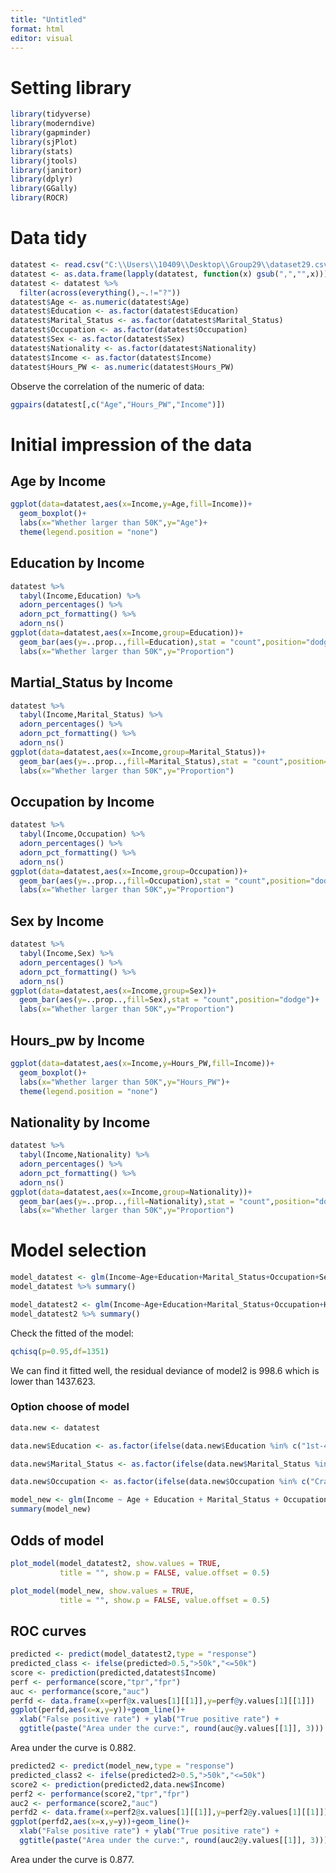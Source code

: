 ```yaml
---
title: "Untitled"
format: html
editor: visual
---
```


# Setting library

```r
library(tidyverse)
library(moderndive)
library(gapminder)
library(sjPlot)
library(stats)
library(jtools)
library(janitor)
library(dplyr)
library(GGally)
library(ROCR)
```

# Data tidy

```r
datatest <- read.csv("C:\\Users\\10409\\Desktop\\Group29\\dataset29.csv")
datatest <- as.data.frame(lapply(datatest, function(x) gsub(",","",x)))
datatest <- datatest %>%
  filter(across(everything(),~.!="?"))
datatest$Age <- as.numeric(datatest$Age)
datatest$Education <- as.factor(datatest$Education)
datatest$Marital_Status <- as.factor(datatest$Marital_Status)
datatest$Occupation <- as.factor(datatest$Occupation)
datatest$Sex <- as.factor(datatest$Sex)
datatest$Nationality <- as.factor(datatest$Nationality)
datatest$Income <- as.factor(datatest$Income)
datatest$Hours_PW <- as.numeric(datatest$Hours_PW)
```

Observe the correlation of the numeric of data:

```r
ggpairs(datatest[,c("Age","Hours_PW","Income")])
```

# Initial impression of the data

## Age by Income

```r
ggplot(data=datatest,aes(x=Income,y=Age,fill=Income))+
  geom_boxplot()+
  labs(x="Whether larger than 50K",y="Age")+
  theme(legend.position = "none")
```

## Education by Income

```r
datatest %>%
  tabyl(Income,Education) %>%
  adorn_percentages() %>%
  adorn_pct_formatting() %>%
  adorn_ns()
ggplot(data=datatest,aes(x=Income,group=Education))+
  geom_bar(aes(y=..prop..,fill=Education),stat = "count",position="dodge")+
  labs(x="Whether larger than 50K",y="Proportion")
```

## Martial_Status by Income

```r
datatest %>%
  tabyl(Income,Marital_Status) %>%
  adorn_percentages() %>%
  adorn_pct_formatting() %>%
  adorn_ns()
ggplot(data=datatest,aes(x=Income,group=Marital_Status))+
  geom_bar(aes(y=..prop..,fill=Marital_Status),stat = "count",position="dodge")+
  labs(x="Whether larger than 50K",y="Proportion")
```

## Occupation by Income

```r
datatest %>%
  tabyl(Income,Occupation) %>%
  adorn_percentages() %>%
  adorn_pct_formatting() %>%
  adorn_ns()
ggplot(data=datatest,aes(x=Income,group=Occupation))+
  geom_bar(aes(y=..prop..,fill=Occupation),stat = "count",position="dodge")+
  labs(x="Whether larger than 50K",y="Proportion")
```

## Sex by Income

```r
datatest %>%
  tabyl(Income,Sex) %>%
  adorn_percentages() %>%
  adorn_pct_formatting() %>%
  adorn_ns()
ggplot(data=datatest,aes(x=Income,group=Sex))+
  geom_bar(aes(y=..prop..,fill=Sex),stat = "count",position="dodge")+
  labs(x="Whether larger than 50K",y="Proportion")
```

## Hours_pw  by Income

```r
ggplot(data=datatest,aes(x=Income,y=Hours_PW,fill=Income))+
  geom_boxplot()+
  labs(x="Whether larger than 50K",y="Hours_PW")+
  theme(legend.position = "none")
```

## Nationality by Income

```r
datatest %>%
  tabyl(Income,Nationality) %>%
  adorn_percentages() %>%
  adorn_pct_formatting() %>%
  adorn_ns()
ggplot(data=datatest,aes(x=Income,group=Nationality))+
  geom_bar(aes(y=..prop..,fill=Nationality),stat = "count",position="dodge")+
  labs(x="Whether larger than 50K",y="Proportion")
```

# Model selection 

```r
model_datatest <- glm(Income~Age+Education+Marital_Status+Occupation+Sex+Hours_PW+Nationality,data=datatest,family = binomial(link="logit"))
model_datatest %>% summary()
```

```r
model_datatest2 <- glm(Income~Age+Education+Marital_Status+Occupation+Hours_PW,data=datatest,family = binomial(link="logit"))
model_datatest2 %>% summary()
```

Check the fitted of the model:

```r
qchisq(p=0.95,df=1351)
```

We can find it fitted well, the residual deviance of model2 is 998.6 which is lower than 1437.623.

### Option choose of model 

```r
data.new <- datatest

data.new$Education <- as.factor(ifelse(data.new$Education %in% c("1st-4th", "5th-6th", "7th-8th", "9th", "10th", "11th", "12th"), "Low_Education", as.character(data.new$Education)))

data.new$Marital_Status <- as.factor(ifelse(data.new$Marital_Status %in% c("Married-spouse-absent", "Separated", "Widowed","Never-married"), "Other", as.character(data.new$Marital_Status)))

data.new$Occupation <- as.factor(ifelse(data.new$Occupation %in% c("Craft-repair","Exec-managerial", "Handlers-cleaners", "Machine-op-inspct", "Priv-house-serv", "Protective-serv", "Sales", "Transport-moving"), "Other", as.character(data.new$Occupation)))

model_new <- glm(Income ~ Age + Education + Marital_Status + Occupation + Hours_PW,data = data.new, family = binomial(link="logit"))
summary(model_new)

```

## Odds of model 

```r
plot_model(model_datatest2, show.values = TRUE,
           title = "", show.p = FALSE, value.offset = 0.5)
```

```r
plot_model(model_new, show.values = TRUE,
           title = "", show.p = FALSE, value.offset = 0.5)
```

## ROC curves

```r
predicted <- predict(model_datatest2,type = "response")
predicted_class <- ifelse(predicted>0.5,">50k","<=50k")
score <- prediction(predicted,datatest$Income)
perf <- performance(score,"tpr","fpr")
auc <- performance(score,"auc")
perfd <- data.frame(x=perf@x.values[1][[1]],y=perf@y.values[1][[1]])
ggplot(perfd,aes(x=x,y=y))+geom_line()+
  xlab("False positive rate") + ylab("True positive rate") +
  ggtitle(paste("Area under the curve:", round(auc@y.values[[1]], 3)))
```

Area under the curve is 0.882.

```r
predicted2 <- predict(model_new,type = "response")
predicted_class2 <- ifelse(predicted2>0.5,">50k","<=50k")
score2 <- prediction(predicted2,data.new$Income)
perf2 <- performance(score2,"tpr","fpr")
auc2 <- performance(score2,"auc")
perfd2 <- data.frame(x=perf2@x.values[1][[1]],y=perf2@y.values[1][[1]])
ggplot(perfd2,aes(x=x,y=y))+geom_line()+
  xlab("False positive rate") + ylab("True positive rate") +
  ggtitle(paste("Area under the curve:", round(auc2@y.values[[1]], 3)))
```

Area under the curve is 0.877.
